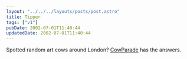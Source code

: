 ```yaml
---
layout: "../../../layouts/posts/post.astro"
title: Tipper
tags: ["v1"]
pubDate: 2002-07-01T11:40:44
updatedDate: 2002-07-01T11:40:44
---
```


Spotted random art cows around London? [CowParade][1] has the answers.

[1]: http://london.cowparade.net/ "CowParade London"
